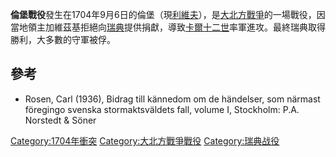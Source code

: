 {{noteTA
|1=zh:倫堡; zh-cn:伦贝格;
}}
{{Infobox military conflict
|conflict=倫堡戰役
|partof=[[大北方戰爭|大北方戰爭]]
| image= Lviv High Castle (Engraving).jpg
| image_size = 300
|caption=17世紀的倫堡
|date= 1704年8月26日（[[儒略曆|儒略曆]]）<br>1704年8月27日（[[瑞典曆|瑞典曆]]）<br>1704年9月6日（[[格里曆|格里曆]]）
|place = [[波蘭立陶宛聯邦|波蘭立陶宛聯邦]]倫堡（現[[烏克蘭|烏克蘭]][[利維夫|利維夫]]）
|result=瑞典勝利
|combatant1={{Flag icon|Sweden|1562}} [[瑞典帝國|瑞典帝國]]
|combatant2={{flagicon image|Polish Royal Banner of The House of Wettin.svg}} [[波蘭立陶宛聯邦|波蘭立陶宛聯邦]]
|commander1=[[卡爾十二世|卡爾十二世]]
|commander2=法蘭提塞克·加維茲基
|strength1=1,500–2,000人
|strength2=600人
|casualties1=30–40人戰死或負傷
|casualties2=50–60人戰死<br>530人被俘
|campaignbox={{Campaignbox 大北方戰爭}}
}}

'''倫堡戰役'''發生在1704年9月6日的倫堡（現[[利維夫|利維夫]]），是[[大北方戰爭|大北方戰爭]]的一場戰役，因當地領主加維茲基拒絕向[[瑞典帝國|瑞典]]提供捐獻，導致[[卡爾十二世|卡爾十二世]]率軍進攻。最終瑞典取得勝利，大多數的守軍被俘。

==參考==
{{reflist}}
* Rosen, Carl (1936), Bidrag till kännedom om de händelser, som närmast föregingo svenska stormaktsväldets fall, volume I, Stockholm: P.A. Norstedt & Söner

{{DEFAULTSORT:Battle of Lemberg}}
[[Category:1704年衝突|Category:1704年衝突]]
[[Category:大北方戰爭戰役|Category:大北方戰爭戰役]]
[[Category:瑞典战役|Category:瑞典战役]]
